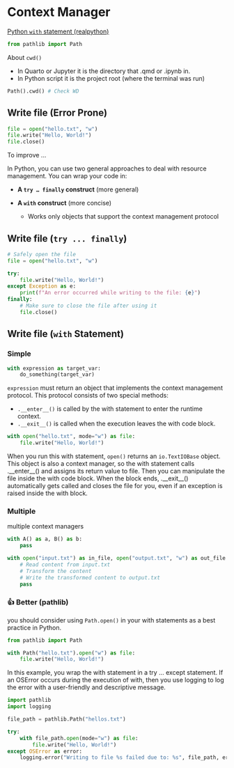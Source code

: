 # Context Manager

<!-- ```{r}
#| include: false
library(here)
here::i_am("basic/context/context.qmd")
source(here("_common.R"))
``` -->


[Python `with` statement (realpython)](https://realpython.com/python-with-statement/)

```python
from pathlib import Path
```

About `cwd()`

- In Quarto or Jupyter it is the directory that .qmd or .ipynb in.
- In Python script it is the project root (where the terminal was run)


```python
Path().cwd() # Check WD
```

## Write file (Error Prone)

```python
file = open("hello.txt", "w")
file.write("Hello, World!")
file.close()
```

To improve ...

In Python, you can use two general approaches to deal with resource management. You can wrap your code in:

- **A `try … finally` construct** (more general)

- **A `with` construct** (more concise)
    - Works only objects that support the context management protocol

## Write file (`try ... finally`)

```python
# Safely open the file
file = open("hello.txt", "w")

try:
    file.write("Hello, World!")
except Exception as e:
    print(f"An error occurred while writing to the file: {e}")
finally:
    # Make sure to close the file after using it
    file.close()
```


## Write file (`with` Statement)

### Simple

```python
with expression as target_var:
    do_something(target_var)
```

`expression` must return an object that implements the context management protocol. This protocol consists of two special methods:

- `.__enter__()` is called by the with statement to enter the runtime context.
- `.__exit__()` is called when the execution leaves the with code block.

```python
with open("hello.txt", mode="w") as file:
    file.write("Hello, World!")
```

When you run this with statement, `open()` returns an `io.TextIOBase` object. This object is also a context manager, so the with statement calls .__enter__() and assigns its return value to file. Then you can manipulate the file inside the with code block. When the block ends, .__exit__() automatically gets called and closes the file for you, even if an exception is raised inside the with block.

### Multiple

multiple context managers 

```python
with A() as a, B() as b:
    pass
```

```python
with open("input.txt") as in_file, open("output.txt", "w") as out_file:
    # Read content from input.txt
    # Transform the content
    # Write the transformed content to output.txt
    pass
```

### 👍 Better (pathlib)

you should consider using `Path.open()` in your with statements as a best practice in Python.

```python
from pathlib import Path

with Path("hello.txt").open("w") as file:
    file.write("Hello, World!")
```


In this example, you wrap the with statement in a try … except statement. If an OSError occurs during the execution of with, then you use logging to log the error with a user-friendly and descriptive message.

```python
import pathlib
import logging

file_path = pathlib.Path("hellos.txt")

try:
    with file_path.open(mode="w") as file:
        file.write("Hello, World!")
except OSError as error:
    logging.error("Writing to file %s failed due to: %s", file_path, error)
```

